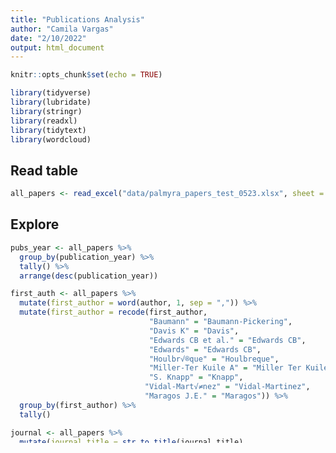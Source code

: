 ```yaml
---
title: "Publications Analysis"
author: "Camila Vargas"
date: "2/10/2022"
output: html_document
---
```


```r
knitr::opts_chunk$set(echo = TRUE)

library(tidyverse)
library(lubridate)
library(stringr)
library(readxl)
library(tidytext)
library(wordcloud)

```

## Read table
```r
all_papers <- read_excel("data/palmyra_papers_test_0523.xlsx", sheet = "palmyra_publications")
```

## Explore
```r

pubs_year <- all_papers %>% 
  group_by(publication_year) %>% 
  tally() %>% 
  arrange(desc(publication_year))

first_auth <- all_papers %>% 
  mutate(first_author = word(author, 1, sep = ",")) %>% 
  mutate(first_author = recode(first_author,
                               "Baumann" = "Baumann-Pickering",
                               "Davis K" = "Davis",
                               "Edwards CB et al." = "Edwards CB",
                               "Edwards" = "Edwards CB",
                               "Houlbr√®que" = "Houlbreque",
                               "Miller-Ter Kuile A" = "Miller Ter Kuile",
                               "S. Knapp" = "Knapp",
                              "Vidal-Mart√≠nez" = "Vidal-Martinez",
                              "Maragos J.E." = "Maragos")) %>% 
  group_by(first_author) %>% 
  tally()

journal <- all_papers %>% 
  mutate(journal_title = str_to_title(journal_title),
         journal_title = recode(journal_title,
                "Encyclopedia Of Modern Coral Reefs: Structure, Form And Process" = "Encyclopedia Of Modern Coral Reefs",
                "Journal Of Fish Biology," = "Journal Of Fish Biology",
                "Proceedings Of The Royal Society B: Biological Sciences" = "Proceedings Of The Royal Society B",
               "Proceedings Of The Royal Society" = "Proceedings Of The Royal Society B")) %>% 
  group_by(journal_title) %>% 
  tally() %>% 
  mutate(perc = (n/196)*100)

```



## Visualize
3 graphs

1. pubs through the years
    - Need to filter years between 2002 and 2022
    
```r

pal_antique <- rev(c("#855C75", "#D9AF6B", "#AF6458", "#736F4C", "#526A83", "#625377", "#68855C", "#9C9C5E", "#A06177", "#8C785D", "#467378", "#7C7C7C"))

pal_prism <- rev(c("#5F4690", "#1D6996", "#38A6A5", "#0F8554", "#73AF48", "#EDAD08", "#E17C05", "#CC503E", "#94346E", "#6F4070", "#994E95", "#666666"))

pal_pastel <-  rev(c("#66C5CC", "#F6CF71", "#F89C74", "#DCB0F2", "#87C55F", "#9EB9F3", "#FE88B1", "#C9DB74", "#8BE0A4", "#B497E7", "#D3B484", "#B3B3B3"))

pal_safe <- c("#88CCEE", "#CC6677", "#DDCC77", "#117733", "#332288", "#AA4499", "#44AA99", "#999933", "#882255", "#661100", "#6699CC", "#888888")

pal_vivid <- c("#E58606", "#5D69B1", "#52BCA3", "#99C945", "#CC61B0", "#24796C", "#DAA51B", "#2F8AC4", "#764E9F", "#ED645A", "#CC3A8E", "#A5AA99")


all_papers %>% 
  filter(publication_year > 2000) %>% 
  ggplot(aes(x = publication_year, fill = pub_type))+ 
  geom_bar()+ #fill = "#096a82"
  scale_x_continuous(breaks = seq(2002,2022, 1))+
  scale_fill_manual(values = pal_antique)+
  theme_classic()+ 
  theme(axis.text.x = element_text(angle = 45, vjust = 0.5))+
  labs(x = "Year",
       y = "Number of Publications",
       title = "Publications about Palmyra Atoll by type")

```

2. Authors count

Top 12 first authors publications

```r

first_auth %>% 
  filter(!is.na(first_author)) %>% 
  top_n(5) %>% 
  ggplot(aes(x = reorder(first_author, n),
             y = n))+
  geom_bar(stat="identity",
           fill = "#615f8b")+
  theme_classic()+
  coord_flip()+
  #scale_y_continuous(breaks = seq(0,16, 4))+ 
  labs(x = "Author's Last Name",
       y = "Number of Publications",
       title = "Researchers with most 1st-author publications")

```


3. Journals

```r
journal %>% 
  top_n(10) %>% 
  ggplot(aes(x = reorder(journal_title, n),
             y = n))+
  geom_bar(stat="identity",
           fill = "#096a82")+
  theme_classic()+
  coord_flip()+
  #scale_y_continuous(breaks = seq(0,16, 4))+ 
  labs(x = "Journal Title",
       y = "Number of Publications",
       title = "Top 10 Journals where Palmyra papers are published")

  
  
```


## Keyword analysis

We want to analyze title, keywords and abstract

1. Titles

```r

data("stop_words")

## Data Frame
title_text <- all_papers %>% 
  select(title) %>% 
  unnest_tokens(word, title) %>% 
  anti_join(stop_words) %>% 
  count(word, sort = T)

## Plot
title_text %>%
  top_n(15) %>% 
  ggplot(aes(x = reorder(word, n),
             y = n))+
  geom_bar(stat="identity",
           fill = "#E58606")+
  theme_classic()+
  coord_flip()+
  #scale_y_continuous(breaks = seq(0,16, 4))+ 
  labs(x = "Title Words",
       y = "Count",
       title = "Top 15 words mentioned in Palmyra's publications title")
  
```


2. Keywords

```r

##Table

keyword_text <-  all_papers %>% 
  select(Keywords) %>% 
  unnest_tokens(word, Keywords) %>% 
  anti_join(stop_words) %>% 
  count(word, sort = T)


## filter out keywords and all that were mention just once

## Plot
keyword_text %>%
  filter(word != "keywords") %>% 
  top_n(15) %>% 
  ggplot(aes(x = reorder(word, n),
             y = n))+
  geom_bar(stat="identity",
           fill = "#096a82")+
  theme_classic()+
  coord_flip()+
  #scale_y_continuous(breaks = seq(0,16, 4))+ 
  labs(x = "Keywords",
       y = "Count",
       title = "Top 15 Keywords in Palmyra's publications")

```


3. Abstract

**Note:** See how to fix plurals! eg: Coral and Corals

```r
abstract_text <- all_papers %>% 
  select(Abstract) %>% 
  unnest_tokens(word, Abstract) %>% 
  anti_join(stop_words) %>% 
  count(word, sort = T) %>% 
  with(wordcloud(word, n, max.words = 100))
```



